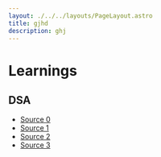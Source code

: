 ```yaml
---
layout: ./../../layouts/PageLayout.astro
title: gjhd
description: ghj
---
```

<div class="mx-auto px-6 sm:px-6 max-w-3xl prose prose-lg lg:prose-xl dark:prose-invert dark:prose-headings:text-slate-300 prose-md prose-headings:font-heading prose-headings:leading-tighter prose-headings:tracking-tighter prose-headings:font-bold prose-a:text-primary dark:prose-a:text-blue-400 prose-img:rounded-md prose-img:shadow-lg mt-8 prose-headings:scroll-mt-[80px]">

# Learnings

## DSA
- [Source 0](https://dev.to/alexandrefreire/javascript-algorithms-and-data-structures-2pa2)
- [Source 1](https://dev.to/iuliagroza/complete-introduction-to-the-30-most-essential-data-structures-algorithms-43kd)
- [Source 2](https://dev.to/brayan_kai/introduction-to-data-structures-and-algorithms-with-python-3jhn)
- [Source 3](https://dev.to/stungnet/the-silent-power-of-data-structures-and-algorithms-a-developers-guide-3g83)

</div>